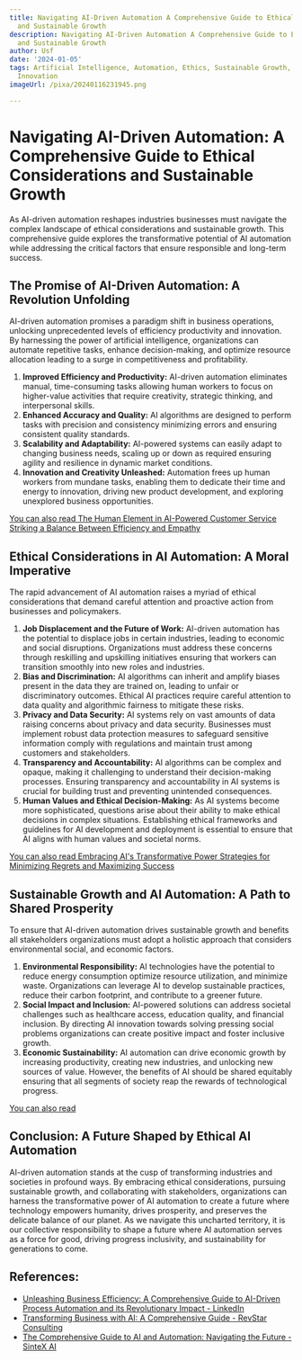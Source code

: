```yaml
---
title: Navigating AI-Driven Automation A Comprehensive Guide to Ethical Considerations
  and Sustainable Growth
description: Navigating AI-Driven Automation A Comprehensive Guide to Ethical Considerations
  and Sustainable Growth
author: Usf
date: '2024-01-05'
tags: Artificial Intelligence, Automation, Ethics, Sustainable Growth, Technology,
  Innovation
imageUrl: /pixa/20240116231945.png

---
```

# Navigating AI-Driven Automation: A  Comprehensive Guide  to Ethical Considerations and Sustainable Growth

As AI-driven automation reshapes industries  businesses must navigate the complex  landscape of ethical considerations  and sustainable growth. This comprehensive guide explores the transformative potential of AI automation while addressing the critical factors that ensure responsible and long-term success.

## The Promise of  AI-Driven Automation: A Revolution Unfolding

AI-driven  automation promises a  paradigm shift in business operations, unlocking unprecedented levels of efficiency productivity and  innovation. By harnessing the power of artificial intelligence, organizations can automate repetitive tasks, enhance  decision-making, and optimize resource allocation leading to a  surge in competitiveness and profitability.

1. **Improved Efficiency  and Productivity:** AI-driven automation eliminates manual, time-consuming tasks allowing human workers to focus on higher-value activities that require creativity, strategic thinking, and interpersonal skills.
2. **Enhanced Accuracy and Quality:** AI algorithms are designed to perform  tasks with precision  and consistency minimizing errors and ensuring consistent quality standards.
3. **Scalability and Adaptability:** AI-powered systems can easily adapt to changing business needs, scaling up or down as required ensuring agility and resilience in dynamic market conditions.
4. **Innovation and  Creativity  Unleashed:** Automation frees up  human workers from mundane tasks, enabling them to dedicate their time and  energy to innovation, driving new product development, and exploring unexplored business opportunities.

[You  can also read The Human Element in AI-Powered Customer Service Striking  a Balance Between Efficiency and Empathy](The%20Human%20Element%20in%20AI-Powered%20Customer%20Service%20Striking%20a%20Balance%20Between%20Efficiency%20and%20Empathy)


## Ethical  Considerations in AI Automation: A Moral Imperative

The rapid advancement of AI automation raises  a myriad  of ethical considerations that demand careful attention and  proactive action from businesses and policymakers.

1. **Job  Displacement and the Future of  Work:** AI-driven automation has the potential to displace jobs in certain  industries, leading to economic and  social disruptions. Organizations must  address these concerns through reskilling and upskilling initiatives ensuring that  workers can transition smoothly into new roles and  industries.
2. **Bias and Discrimination:** AI algorithms can inherit  and amplify biases present in the data they are trained on,  leading  to unfair or discriminatory outcomes. Ethical AI practices require careful attention to data quality and algorithmic fairness to mitigate these risks.
3.  **Privacy and Data Security:** AI systems rely on vast amounts of data raising concerns about privacy and data security. Businesses must implement robust data protection measures to safeguard  sensitive information comply with regulations and maintain trust among customers and stakeholders.
4. **Transparency and Accountability:** AI algorithms can be complex and opaque, making it challenging to understand their decision-making processes. Ensuring transparency and accountability in AI systems is crucial for building trust and  preventing unintended consequences.
5. **Human Values and  Ethical Decision-Making:** As AI systems become more sophisticated, questions arise about their ability to make ethical decisions in complex situations. Establishing ethical frameworks and  guidelines for AI development and  deployment is essential to  ensure that AI aligns with human  values  and societal  norms.

[You can also read Embracing AI's Transformative Power Strategies for Minimizing Regrets and Maximizing Success](Embracing%20AI%27s%20Transformative%20Power%20Strategies%20for%20Minimizing%20Regrets%20and%20Maximizing%20Success)


## Sustainable Growth and AI Automation:  A  Path to Shared Prosperity

To ensure that AI-driven automation drives sustainable growth and benefits all stakeholders organizations must adopt a holistic approach that considers  environmental social, and  economic factors.

1.  **Environmental  Responsibility:** AI technologies  have the potential to reduce energy consumption optimize resource utilization, and minimize waste. Organizations can leverage AI to develop sustainable practices, reduce their carbon footprint, and contribute  to a  greener future.
2. **Social Impact and Inclusion:**  AI-powered solutions can address societal challenges  such  as healthcare  access, education quality, and financial inclusion. By directing AI innovation  towards solving pressing social problems organizations can create positive impact and foster inclusive growth.
3. **Economic Sustainability:** AI automation can drive economic growth by increasing productivity, creating new industries, and unlocking new sources of  value. However, the benefits of AI should be shared  equitably ensuring  that all segments of society reap the rewards of technological progress.

[You can  also read ]()


## Conclusion: A Future Shaped by Ethical AI Automation

AI-driven  automation stands at the cusp of transforming industries and societies in profound  ways. By embracing ethical considerations, pursuing sustainable  growth, and collaborating with stakeholders, organizations can  harness the transformative power of AI automation to create a future where technology empowers humanity, drives prosperity, and  preserves the  delicate balance of our planet. As we navigate this uncharted territory, it is our collective responsibility to shape a future  where  AI automation serves as a force for good, driving progress inclusivity, and sustainability  for generations to come.

## References:
- [Unleashing Business Efficiency: A Comprehensive Guide to AI-Driven Process Automation and its Revolutionary Impact - LinkedIn](https://www.linkedin.com/pulse/unleashing-business-efficiency-comprehensive?trk=article-ssr-frontend-pulse_more-articles_related-content-card)
- [Transforming Business with AI: A Comprehensive Guide - RevStar Consulting](https://revstarconsulting.com/blog/transforming-business-with-ai-a-comprehensive-guide)
- [The Comprehensive Guide to AI and Automation: Navigating the Future - SinteX AI](https://sintex-ai.com/blog/the-comprehensive-guide-to-ai-and-automation-navigating-the-future)
